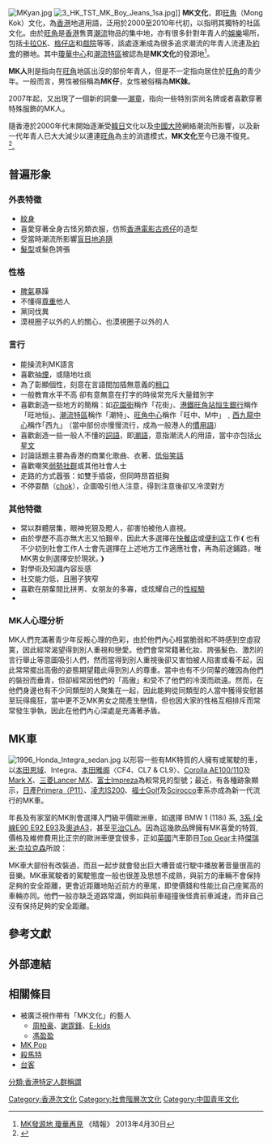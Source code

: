 {{Multiple issues|
{{rewrite|time=2015-12-14T02:38:56+00:00}}
{{original research|time=2013-01-04T05:08:42+00:00}}
{{NPOV|time=2007-06-28T02:25:08Z}}
{{Refimprove|time=2007-09-26T15:23:34Z}}
}}
{{香港人口及文化}}
[[File:MKyan.jpg|right]]
[[File:3_HK_TST_MK_Boy_Jeans_1sa.jpg|thumb]]]]
'''MK文化'''，即[[旺角|旺角]]（Mong Kok）文化，為[[香港|香港]]地道用語，泛用於2000至2010年代初，以指明其獨特的社區文化。由於[[旺角|旺角]]是[[香港|香港]]售賣[[潮流|潮流]]物品的集中地，亦有很多針對年青人的[[娛樂|娛樂]]場所，包括[[卡拉OK|卡拉OK]]、[[格仔店|格仔店]]和[[電影院|戲院]]等等，該處逐漸成為很多追求潮流的年青人流連及[[約會|約會]]的勝地。其中[[瓊華中心|瓊華中心]]和[[潮流特區|潮流特區]]被認為是'''MK文化'''的發源地<ref>[https://skypost.ulifestyle.com.hk/article/1752889/MK發源地%20瓊華再見 MK發源地 瓊華再見] {{Wayback|url=https://skypost.ulifestyle.com.hk/article/1752889/MK%E7%99%BC%E6%BA%90%E5%9C%B0%20%E7%93%8A%E8%8F%AF%E5%86%8D%E8%A6%8B |date=20191031032159 }} 《晴報》 2013年4月30日</ref>。

'''MK人'''則是指向在[[旺角|旺角]]地區出沒的部份年青人，但是不一定指向居住於[[旺角|旺角]]的青少年。一般而言，男性被俗稱為'''MK仔'''，女性被俗稱為'''MK妹'''。

2007年起，又出現了一個新的詞彙──[[潮童|潮童]]，指向一些特別崇尚名牌或者喜歡穿著特殊服飾的MK人。

隨香港於2000年代末開始逐漸受[[大韩民国|韓]][[日本|日]]文化以及[[中华人民共和国|中國大陸]]網絡潮流所影響，以及新一代年青人已大大減少以連連[[旺角|旺角]]為主的消遣模式，'''MK文化'''至今已幾不復見。
<ref>{{cite news|author=香港理工大學中國商業中心研究員王玉清|title=《MK look的次文化解讀》|url=http://www.cnwnc.com/content/2008-06/25/content_2115394.htm|work=香港商報|location=香港|page=A08|date=2008-06-25|accessdate=2008-06-26|language=zh|deadurl=yes|archiveurl=https://archive.is/20080823011955/http://www.cnwnc.com/content/2008-06/25/content_2115394.htm|archivedate=2008-08-23}}</ref>。

== 普遍形象 ==
=== 外表特徵 ===
*[[紋身|紋身]]
*喜愛穿著全身古怪另類衣服，仿照[[香港電影|香港電影]][[古惑仔電影系列|古惑仔]]的造型
*受當時潮流所影響[[同儕壓力|盲目地追隨]]
*[[髮型|髮型]]或髮色誇張

=== 性格 ===
*[[脾氣|脾氣]]暴躁
*不懂得[[尊重|尊重]]他人
*黨同伐異
*漠視圈子以外的人的關心，也漠視圈子以外的人

=== 言行 ===
*能操流利MK語言
*喜歡抽[[香煙|煙]]，或隨地吐痰
*為了彰顯個性，刻意在言語間加插無意義的[[粗口|粗口]]
*一般教育水平不高 卻有意無意在打字的時侯常充斥大量錯別字
*喜歡創造一些地方的簡稱：如[[花園街|花園街]]稱作「花街」、[[港鐵|港鐵]][[旺角站|旺角站]][[恒生銀行|恒生銀行]]稱作「旺地恒」、[[潮流特區|潮流特區]]稱作「潮特」、[[旺角中心|旺角中心]]稱作「旺中、M中」﹑[[西九龍中心|西九龍中心]]稱作｢西九｣ （當中部份亦慢慢流行，成為一般港人的[[慣用語|慣用語]]）
*喜歡創造一些一般人不懂的[[詞語|詞語]]，即[[潮語|潮語]]，意指潮流人的用語，當中亦包括[[火星文|火星文]]
*討論話題主要為香港的商業化歌曲、衣著、[[低俗笑話|低俗笑話]]
*喜歡嘲笑[[弱勢社群|弱勢社群]]或其他社會人士
*走路的方式囂張：如雙手插袋，但同時昂首挺胸
*不停耍酷（[[chok|chok]]），企圖吸引他人注意，得到注意後卻又冷漠對方

=== 其他特徵 ===
*常以群體居集，眼神兇狠及瞪人，卻害怕被他人直視。
*由於學歷不高亦無大志又怕艱辛，因此大多選擇在[[快餐店|快餐店]]或[[便利店|便利店]]工作❨也有不少初到社會工作人士會先選擇在上述地方工作適應社會，再為前途鋪路，唯MK男女則選擇安於現狀。❩
*對學術及知識內容反感
*社交能力低，且圈子狹窄
*喜歡在朋輩間比拼男、女朋友的多寡，或炫耀自己的[[性經驗|性經驗]]
*{{Fact|駕駛MK車，例如將車輛裝飾成[[頭文字D|頭文字D]]裡的車輛款式|time=2011-04-03}}

=== MK人心理分析 ===
MK人們充滿著青少年反叛心理的色彩，由於他們內心相當脆弱和不時感到空虛寂寞，因此經常渴望得到別人重視和戀愛。他們會常常籍著化妝、誇張髮色、激烈的言行舉止等意圖吸引人們，然而當得到別人重視後卻又害怕被人陷害或看不起，因此常常擺出高傲的姿態期望籍此得到別人的尊重。當中也有不少同輩的確因為他們的裝扮而垂青，但卻經常因他們的「高傲」和受不了他們的冷漠而疏遠。然而，在他們身邊也有不少同類型的人聚集在一起，因此能夠從同類型的人當中獲得安慰甚至玩得瘋狂，當中更不乏MK男女之間產生戀情，但也因大家的性格互相排斥而常常發生爭執，因此在他們內心深處是充滿著矛盾。

== MK車 ==
[[File:1996_Honda_Integra_sedan.jpg|thumb]]
以形容一些有MK特質的人擁有或駕駛的車，以[[本田思域|本田思域]]、Integra、[[本田雅阁|本田雅阁]]〈CF4、CL7 & CL9〉、[[丰田卡罗拉#第八代（E110）|Corolla AE100/110]]及[[豐田Mark_X|Mark X]]、[[三菱蓝瑟|三菱Lancer MX]]、[[速霸陸Impreza|富士Impreza]]為較常見的型號；最近，有各種跡象顯示，[[日產Primera#第二代P11型系（1995年-2001年）|日產Primera（P11）]]、[[凌志IS|凌志IS200]]、[[大眾高爾夫|福士Golf]]及[[大眾尚酷|Scirocco]]車系亦成為新一代流行的MK車。

年長及有家室的MK則會選擇入門級平價歐洲車，如選擇 BMW 1 (118i) 系, [[BMW_3系列#E90/91/92/93，2005-2011|3系 (全線E90 E92 E93]]及[[奧迪A3|奧迪A3]]，甚至[[梅赛德斯-奔驰CLA级|平治CLA]]。因為這幾款品牌擁有MK喜愛的特質, 價格及維修費用比正宗的歐洲車便宜很多，正如[[英國|英國]]汽車節目[[英国疯狂汽车秀|Top Gear]]主持[[傑瑞米·克拉克森|傑瑞米·克拉克森]]所說：

{{cquote|You've said some pretty outrageous things. 'All BMW's are driven by people who are psychologically unfit to drive anything more powerful than an electric razor,'" Kroft quoted.
:
:"Yeah. That certainly was the case. I would change that to Audis now. But it was the case with BMW. You need to look at, 'Why did that person buy a BMW? What was it about the BMW?' There's something about the image of the car that appeals to them. They are, what my son calls, 'Winners!' They love to win! 'I wanna win!' And there's no sense, 'Well, it was good game. I wanna win! And I'm a winner! And I'm gonna be cross if I've lost.' There's always that BMW, thing.}}

MK車大部份有改裝過，而且一起步就會發出巨大嘈音或行駛中播放著音量很高的音樂。MK車駕駛者的駕駛態度一般也很差及思想不成熟，與前方的車輛不會保持足夠的安全距離，更會近距離地貼近前方的車尾，即使價錢和性能比自己座駕高的車輛亦同。他們一般亦缺乏道路常識，例如與前車碰撞後怪責前車減速，而非自己沒有保持足夠的安全距離。

== 參考文獻 ==
{{reflist}}

== 外部連結 ==


==相關條目==
*被廣泛視作帶有「MK文化」的藝人
**[[周柏豪|周柏豪]]、[[謝霆鋒|謝霆鋒]]、[[E-kids|E-kids]]
**[[馮盈盈|馮盈盈]]
* [[MK_Pop|MK Pop]]
* [[殺馬特|殺馬特]]
* [[台客|台客]]

[[Category:香港次文化|Category:香港次文化]]
[[分類:香港特定人群稱謂|分類:香港特定人群稱謂]]
[[Category:社會階層次文化|Category:社會階層次文化]]
[[Category:中国青年文化|Category:中国青年文化]]